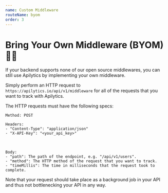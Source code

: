 ```yaml
---
name: Custom Middleware
routeName: byom
order: 3
---
```


# Bring Your Own Middleware (BYOM) 👨‍💻

If your backend supports none of our open source middlewares,
you can still use Apilytics by implementing your own middleware.

Simply perform an HTTP request to `https://apilytics.io/api/v1/middleware`
for all of the requests that you want to track with Apilytics.

The HTTP requests must have the following specs:

`Method: POST`

```
Headers:
- "Content-Type": "application/json"
- "X-API-Key": "<your_api_key>"
```

<br />

```
Body:
- "path": The path of the endpoint, e.g. "/api/v1/users".
- "method": The HTTP method of the request that you want to track.
- "timeMillis": The time in milliseconds that the request took to complete.
```

Note that your request should take place as a background job
in your API and thus not bottlenecking your API in any way.
